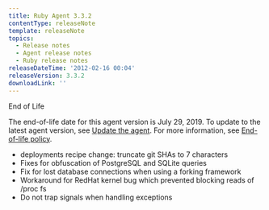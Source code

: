 ```yaml
---
title: Ruby Agent 3.3.2
contentType: releaseNote
template: releaseNote
topics:
  - Release notes
  - Agent release notes
  - Ruby release notes
releaseDateTime: '2012-02-16 00:04'
releaseVersion: 3.3.2
downloadLink: ''
---
```


End of Life

<div className="callout-important">


The end-of-life date for this agent version is July 29, 2019. To update to the latest agent version, see [Update the agent](/docs/agents/manage-apm-agents/installation/update-new-relic-agent). For more information, see [End-of-life policy](/docs/agents/manage-apm-agents/maintenance/new-relic-agent-plugin-end-life-policy).


</div>

*   deployments recipe change: truncate git SHAs to 7 characters
*   Fixes for obfuscation of PostgreSQL and SQLite queries
*   Fix for lost database connections when using a forking framework
*   Workaround for RedHat kernel bug which prevented blocking reads of /proc fs
*   Do not trap signals when handling exceptions